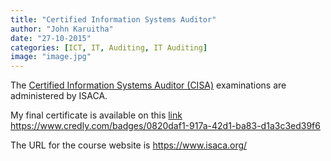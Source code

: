 ```yaml
---
title: "Certified Information Systems Auditor"
author: "John Karuitha"
date: "27-10-2015"
categories: [ICT, IT, Auditing, IT Auditing]
image: "image.jpg"
---
```


The [Certified Information Systems Auditor (CISA)](https://www.isaca.org/credentialing/certifications) examinations are administered by ISACA.

My final certificate is available on this [link](https://www.credly.com/badges/0820daf1-917a-42d1-ba83-d1a3c3ed39f6) <https://www.credly.com/badges/0820daf1-917a-42d1-ba83-d1a3c3ed39f6>

The URL for the course website is <https://www.isaca.org/>
